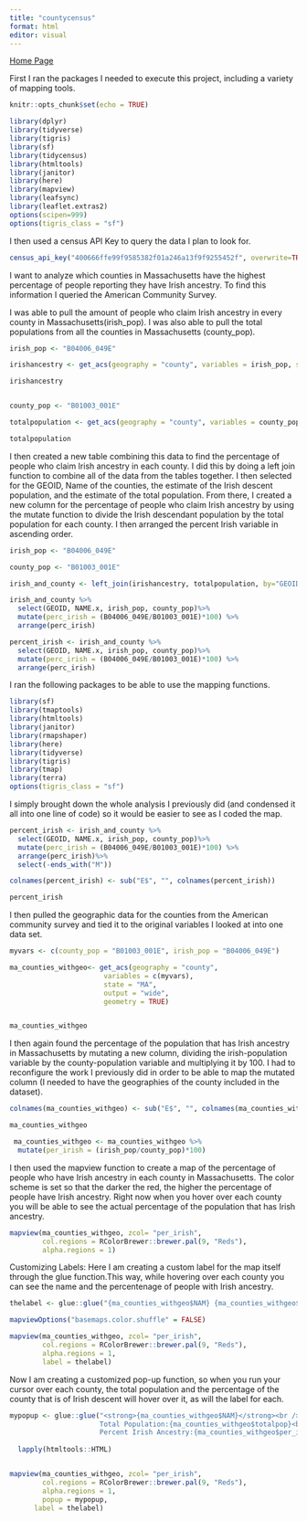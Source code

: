```yaml
---
title: "countycensus"
format: html
editor: visual
---
```


[Home Page](https://jrbaer14.github.io/websitejennabaer/)

First I ran the packages I needed to execute this project, including a variety of mapping tools.

```r
knitr::opts_chunk$set(echo = TRUE)

library(dplyr)
library(tidyverse)
library(tigris)
library(sf)
library(tidycensus)
library(htmltools)
library(janitor)
library(here)
library(mapview)
library(leafsync)
library(leaflet.extras2)
options(scipen=999)
options(tigris_class = "sf")
```

I then used a census API Key to query the data I plan to look for.

```r
census_api_key("400666ffe99f9585382f01a246a13f9f9255452f", overwrite=TRUE)
```

I want to analyze which counties in Massachusetts have the highest percentage of people reporting they have Irish ancestry. To find this information I queried the American Community Survey.

I was able to pull the amount of people who claim Irish ancestry in every county in Massachusetts(irish_pop). I was also able to pull the total populations from all the counties in Massachusetts (county_pop).

```r

irish_pop <- "B04006_049E"

irishancestry <- get_acs(geography = "county", variables = irish_pop, state = "MA", output = "wide")

irishancestry


county_pop <- "B01003_001E"

totalpopulation <- get_acs(geography = "county", variables = county_pop, state = "MA", output = "wide")

totalpopulation

```

I then created a new table combining this data to find the percentage of people who claim Irish ancestry in each county. I did this by doing a left join function to combine all of the data from the tables together. I then selected for the GEOID, Name of the counties, the estimate of the Irish descent population, and the estimate of the total population. From there, I created a new column for the percentage of people who claim Irish ancestry by using the mutate function to divide the Irish descendant population by the total population for each county. I then arranged the percent Irish variable in ascending order.

```r

irish_pop <- "B04006_049E"

county_pop <- "B01003_001E"

irish_and_county <- left_join(irishancestry, totalpopulation, by="GEOID")

irish_and_county %>%
  select(GEOID, NAME.x, irish_pop, county_pop)%>%
  mutate(perc_irish = (B04006_049E/B01003_001E)*100) %>%
  arrange(perc_irish)

percent_irish <- irish_and_county %>%
  select(GEOID, NAME.x, irish_pop, county_pop)%>%
  mutate(perc_irish = (B04006_049E/B01003_001E)*100) %>%
  arrange(perc_irish)

```

I ran the following packages to be able to use the mapping functions.

```r
library(sf)
library(tmaptools)
library(htmltools)
library(janitor)
library(rmapshaper)
library(here)
library(tidyverse)
library(tigris)
library(tmap)
library(terra)
options(tigris_class = "sf")

```

I simply brought down the whole analysis I previously did (and condensed it all into one line of code) so it would be easier to see as I coded the map.

```r

percent_irish <- irish_and_county %>%
  select(GEOID, NAME.x, irish_pop, county_pop)%>%
  mutate(perc_irish = (B04006_049E/B01003_001E)*100) %>%
  arrange(perc_irish)%>%
  select(-ends_with("M"))

colnames(percent_irish) <- sub("E$", "", colnames(percent_irish))

percent_irish
```

I then pulled the geographic data for the counties from the American community survey and tied it to the original variables I looked at into one data set.

```r
myvars <- c(county_pop = "B01003_001E", irish_pop = "B04006_049E")

ma_counties_withgeo<- get_acs(geography = "county",
                       variables = c(myvars),
                       state = "MA",
                       output = "wide",
                       geometry = TRUE)


ma_counties_withgeo

```

I then again found the percentage of the population that has Irish ancestry in Massachusetts by mutating a new column, dividing the irish-population variable by the county-population variable and multiplying it by 100. I had to reconfigure the work I previously did in order to be able to map the mutated column (I needed to have the geographies of the county included in the dataset).

```r
colnames(ma_counties_withgeo) <- sub("E$", "", colnames(ma_counties_withgeo))

ma_counties_withgeo

 ma_counties_withgeo <- ma_counties_withgeo %>%
  mutate(per_irish = (irish_pop/county_pop)*100)

```

I then used the mapview function to create a map of the percentage of people who have Irish ancestry in each county in Massachusetts. The color scheme is set so that the darker the red, the higher the percentage of people have Irish ancestry. Right now when you hover over each county you will be able to see the actual percentage of the population that has Irish ancestry.

```r
mapview(ma_counties_withgeo, zcol= "per_irish", 
        col.regions = RColorBrewer::brewer.pal(9, "Reds"), 
        alpha.regions = 1)
```

Customizing Labels: Here I am creating a custom label for the map itself through the glue function.This way, while hovering over each county you can see the name and the percentenage of people with Irish ancestry.

```r

thelabel <- glue::glue("{ma_counties_withgeo$NAM} {ma_counties_withgeo$per_irish}")

mapviewOptions("basemaps.color.shuffle" = FALSE)

mapview(ma_counties_withgeo, zcol= "per_irish",
        col.regions = RColorBrewer::brewer.pal(9, "Reds"),
        alpha.regions = 1,
        label = thelabel)
```

Now I am creating a customized pop-up function, so when you run your cursor over each county, the total population and the percentage of the county that is of Irish descent will hover over it, as will the label for each.

```r

mypopup <- glue::glue("<strong>{ma_counties_withgeo$NAM}</strong><br />
                      Total Population:{ma_counties_withgeo$totalpop}<br />
                      Percent Irish Ancestry:{ma_counties_withgeo$per_irish}") %>% 
  
  lapply(htmltools::HTML)


mapview(ma_counties_withgeo, zcol= "per_irish", 
        col.regions = RColorBrewer::brewer.pal(9, "Reds"), 
        alpha.regions = 1,
        popup = mypopup,
      label = thelabel)

```
